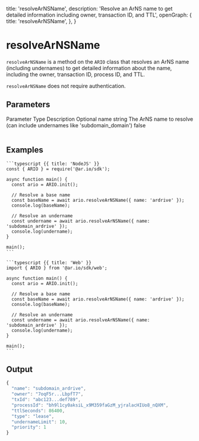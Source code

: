 
  title: 'resolveArNSName',
  description:
    'Resolve an ArNS name to get detailed information including owner, transaction ID, and TTL',
  openGraph: {
    title: 'resolveArNSName',
  },
}

# resolveArNSName

`resolveArNSName` is a method on the `ARIO` class that resolves an ArNS name (including undernames) to get detailed information about the name, including the owner, transaction ID, process ID, and TTL.

`resolveArNSName` does not require authentication.

## Parameters

<Table>
  <Table.Head>
    <Table.Row>
      <Table.Header>Parameter</Table.Header>
      <Table.Header>Type</Table.Header>
      <Table.Header>Description</Table.Header>
      <Table.Header>Optional</Table.Header>
    </Table.Row>
  </Table.Head>
  <Table.Body>
    <Table.Row>
      <Table.Cell className="font-semibold">name</Table.Cell>
      <Table.Cell>string</Table.Cell>
      <Table.Cell>
        The ArNS name to resolve (can include undernames like
        'subdomain_domain')
      </Table.Cell>
      <Table.Cell>false</Table.Cell>
    </Table.Row>
  </Table.Body>
</Table>

## Examples

<CodeGroup title="resolveArNSName">

    ```typescript {{ title: 'NodeJS' }}
    const { ARIO } = require('@ar.io/sdk');

    async function main() {
      const ario = ARIO.init();

      // Resolve a base name
      const baseName = await ario.resolveArNSName({ name: 'ardrive' });
      console.log(baseName);

      // Resolve an undername
      const undername = await ario.resolveArNSName({ name: 'subdomain_ardrive' });
      console.log(undername);
    }

    main();
    ```

    ```typescript {{ title: 'Web' }}
    import { ARIO } from '@ar.io/sdk/web';

    async function main() {
      const ario = ARIO.init();

      // Resolve a base name
      const baseName = await ario.resolveArNSName({ name: 'ardrive' });
      console.log(baseName);

      // Resolve an undername
      const undername = await ario.resolveArNSName({ name: 'subdomain_ardrive' });
      console.log(undername);
    }

    main();
    ```

</CodeGroup>

## Output

```js
{
  "name": "subdomain_ardrive",
  "owner": "7oqF5r...LbpfT7",
  "txId": "abc123...def789",
  "processId": "bh9l1cy0aksiL_x9M359faGzM_yjralacHIUo8_nQXM",
  "ttlSeconds": 86400,
  "type": "lease",
  "undernameLimit": 10,
  "priority": 1
}
```
